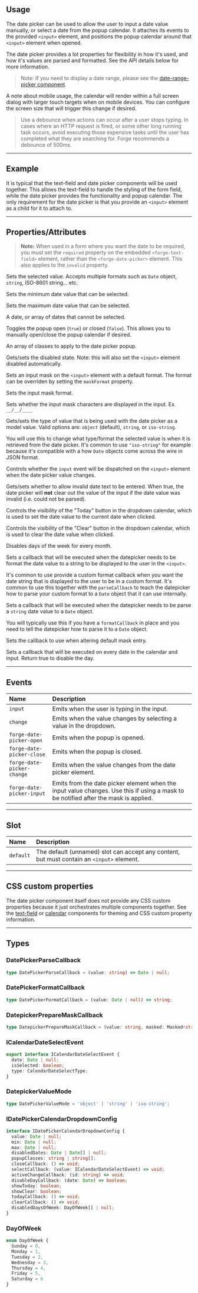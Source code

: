 
<PageSection>

## Usage

The date picker can be used to allow the user to input a date value manually, or select a date from the popup calendar. It attaches its events to the provided
`<input>` element, and positions the popup calendar around that `<input>` element when opened.

The date picker provides a lot properties for flexibility in how it's used, and how it's values are parsed and formatted. See the API details below for more information.

> Note: If you need to display a date range, please see the [date-range-picker component](?path=/story/components-date-range-picker--default).

A note about mobile usage, the calendar will render within a full screen dialog with larger touch targets when on mobile devices. You can configure the screen
size that will trigger this change if desired.

> Use a debounce when actions can occur after a user stops typing. In cases where an HTTP request is fired, or some other long running task occurs, avoid executing those expensive tasks until the user has completed what they are searching for. Forge recommends a debounce of 500ms.

</PageSection>

---

<PageSection>

## Example

It is typical that the text-field and date picker components will be used together. This allows the text-field to handle the styling of the form field,
while the date picker provides the functionality and popup calendar. The only requirement for the date picker is that you provide an `<input>` element
as a child for it to attach to.

<LiveDemo codeHtml={DatePickerDefaultCodeHtml()}>
  <DatePickerDemo />
</LiveDemo>

</PageSection>

---

<PageSection>

## Properties/Attributes

> **Note:** When used in a form where you want the date to be required, you must set the `required` property on the
> embedded `<forge-text-field>` element, rather than the `<forge-date-picker>` element.  This also applies to the `invalid` property.

<PropertyDef name="value" type="Date | string | null" defaultValue="null">

Sets the selected value. Accepts multiple formats such as `Date` object, `string`, ISO-8601 string... etc.

</PropertyDef>

<PropertyDef name="min" type="Date | string | null" defaultValue="null">

Sets the minimum date value that can be selected.

</PropertyDef>

<PropertyDef name="max" type="Date | string | null" defaultValue="null">

Sets the maximum date value that can be selected.

</PropertyDef>

<PropertyDef name="disabledDates" type="Date | Date[] | null" attr={false} defaultValue="null">

A date, or array of dates that cannot be selected.

</PropertyDef>

<PropertyDef name="open" type="boolean" defaultValue="false">

Toggles the popup open (`true`) or closed (`false`). This allows you to manually open/close the popup calendar if desired.

</PropertyDef>

<PropertyDef name="popupClasses" type="string | string[]" attr={false} defaultValue="[]">

An array of classes to apply to the date picker popup.

</PropertyDef>

<PropertyDef name="disabled" type="boolean" defaultValue="false">

Gets/sets the disabled state. Note: this will also set the `<input>` element disabled automatically.

</PropertyDef>

<PropertyDef name="masked" type="boolean" defaultValue="true">

Sets an input mask on the `<input>` element with a default format. The format can be overriden by setting the `maskFormat` property.

</PropertyDef>

<PropertyDef name="maskFormat" type="string" defaultValue="&quot;MM/DD/YYYY&quot;">

Sets the input mask format.

</PropertyDef>

<PropertyDef name="showMaskFormat" type="boolean" defaultValue="false">

Sets whether the input mask characters are displayed in the input. Ex. `__/__/____`

</PropertyDef>

<PropertyDef name="valueMode" type="DatepickerValueMode" defaultValue="&quot;object&quot;">

Gets/sets the type of value that is being used with the date picker as a model value. Valid options are: `object` (default), `string`, or `iso-string`.

You will use this to change what type/format the selected value is when it is retrieved from the date picker. It's common to use `"iso-string"` for example
because it's compatible with a how `Date` objects come across the wire in JSON format.

</PropertyDef>

<PropertyDef name="notifyInputValueChanges" attr={false} type="boolean" defaultValue="true">

Controls whether the `input` event will be dispatched on the `<input>` element when the date picker value changes.

</PropertyDef>

<PropertyDef name="allowInvalidDate" type="boolean" defaultValue="false">

Gets/sets whether to allow invalid date text to be entered. When true, the date picker will **not** clear out the value of the input if the date value was invalid (i.e. could not be parsed).

</PropertyDef>

<PropertyDef name="showToday" type="boolean" defaultValue="false">

Controls the visibility of the "Today" button in the dropdown calendar, which is used to set the date value to the current date when clicked.

</PropertyDef>

<PropertyDef name="showClear" type="boolean" defaultValue="false">

Controls the visibility of the "Clear" button in the dropdown calendar, which is used to clear the date value when clicked.

</PropertyDef>

<PropertyDef name="disabledDaysOfWeek" type="DayOfWeek[]" defaultValue="[]">

Disables days of the week for every month.

</PropertyDef>

<PropertyDef name="formatCallback" type="DatepickerFormatCallback" attr={false} defaultValue="undefined">

Sets a callback that will be executed when the datepicker needs to be format the date value to a string to be displayed to the user in the `<input>`.

It's common to use provide a custom format callback when you want the date string that is displayed to the user to be in a custom format. It's common to use
this together with the `parseCallback` to teach the datepicker how to parse your custom format to a `Date` object that it can use internally.

</PropertyDef>

<PropertyDef name="parseCallback" type="DatepickerParseCallback" attr={false} defaultValue="null">

Sets a callback that will be executed when the datepicker needs to be parse a `string` date value to a `Date` object.

You will typically use this if you have a `formatCallback` in place and you need to tell the datepicker how to parse it to a `Date` object.

</PropertyDef>

<PropertyDef name="prepareMaskCallback" type="DatepickerPrepareMaskCallback" attr={false} defaultValue="null">

Sets the callback to use when altering default mask entry.

</PropertyDef>

<PropertyDef name="disableDayCallback" type="(date: Date) => boolean" attr={false} defaultValue="undefined">

Sets a callback that will be executed on every date in the calendar and input. Return true to disable the day.

</PropertyDef>


</PageSection>

---

<PageSection>

## Events

| Name                        | Description
| :---------------------------| :---------------------
| `input`                     | Emits when the user is typing in the input.
| `change`                    | Emits when the value changes by selecting a value in the dropdown.
| `forge-date-picker-open`       | Emits when the popup is opened.
| `forge-date-picker-close`      | Emits when the popup is closed.
| `forge-date-picker-change`     | Emits when the value changes from the date picker element.
| `forge-date-picker-input `     | Emits from the date picker element when the input value changes. Use this if using a mask to be notified after the mask is applied.

</PageSection>

---

<PageSection>

## Slot

| Name                        | Description
| :---------------------------| :---------------------
| `default`                   | The default (unnamed) slot can accept any content, but must contain an `<input>` element.

</PageSection>

---

<PageSection>

## CSS custom properties

The date picker component itself does not provide any CSS custom properties because it just orchestrates multiple components together. See the
[text-field](/components/text-field/development#css-custom-properties) or [calendar](/components/calendar/development#css-custom-properties) components for
theming and CSS custom property information.

</PageSection>

---

<PageSection>

## Types

### DatePickerParseCallback

```ts
type DatePickerParseCallback = (value: string) => Date | null;
```

### DatePickerFormatCallback

```ts
type DatePickerFormatCallback = (value: Date | null) => string;
```

### DatepickerPrepareMaskCallback

```ts
type DatepickerPrepareMaskCallback = (value: string, masked: Masked<string>, flags: IMask.AppendFlags, maskInstance: InputMask<IMask.MaskedPatternOptions>) => string;
```

### ICalendarDateSelectEvent
```ts
export interface ICalendarDateSelectEvent {
  date: Date | null;
  isSelected: boolean;
  type: CalendarDateSelectType;
}
```

### DatepickerValueMode

```ts
type DatePickerValueMode = 'object' | 'string' | 'iso-string';
```

### IDatePickerCalendarDropdownConfig

```ts expanded
interface IDatePickerCalendarDropdownConfig {
  value: Date | null;
  min: Date | null;
  max: Date | null;
  disabledDates: Date | Date[] | null;
  popupClasses: string | string[];
  closeCallback: () => void;
  selectCallback: (value: ICalendarDateSelectEvent) => void;
  activeChangeCallback: (id: string) => void;
  disableDayCallback: (date: Date) => boolean;
  showToday: boolean;
  showClear: boolean;
  todayCallback: () => void;
  clearCallback: () => void;
  disabledDaysOfWeek: DayOfWeek[] | null;
}
```

### DayOfWeek

```ts
enum DayOfWeek {
  Sunday = 0,
  Monday = 1,
  Tuesday = 2,
  Wednesday = 3,
  Thursday = 4,
  Friday = 5,
  Saturday = 6
}
```

</PageSection>
